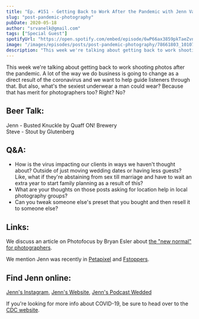 ```yaml
---
title: "Ep. #151 - Getting Back to Work After the Pandemic with Jenn Van Elk"
slug: "post-pandemic-photography"
pubDate: 2020-05-18
author: "srvanelk@gmail.com"
tags: ["Special Guest"]
spotifyUrl: "https://open.spotify.com/embed/episode/6wP66ax3859pkTaeZvn5Ii?utm_source=generator"
image: "/images/episodes/posts/post-pandemic-photography/78661803_10107401220267258_3241380194446999552_o.webp"
description: "This week we're talking about getting back to work shooting photos after the pandemic. A lot of the way we do business is going to change as a direct result of the coronavirus and we want to help guide listeners through that. But also, what's the sexiest underwear a man could wear? Because that has merit for photographers too? Right? No?"
---
```


This week we're talking about getting back to work shooting photos after the pandemic. A lot of the way we do business is going to change as a direct result of the coronavirus and we want to help guide listeners through that. But also, what's the sexiest underwear a man could wear? Because that has merit for photographers too? Right? No?

## Beer Talk:  
Jenn - Busted Knuckle by Quaff ON! Brewery  
Steve - Stout by Glutenberg

## Q&A:
- How is the virus impacting our clients in ways we haven't thought about? Outside of just moving wedding dates or having less guests? Like, what if they're abstaining from sex till marriage and have to wait an extra year to start family planning as a result of this?
- What are your thoughts on those posts asking for location help in local photography groups?
- Can you tweak someone else's preset that you bought and then resell it to someone else?

## Links:

We discuss an article on Photofocus by Bryan Esler about [the "new normal" for photographers](https://photofocus.com/business/what-photographers-need-to-be-ready-for-with-the-new-normal/).

We mention Jenn was recently in [Petapixel](https://petapixel.com/2020/04/24/capturing-newborn-portraits-with-a-smartphone-tips-for-new-parents/) and [Fstoppers](https://fstoppers.com/business/contract-cancellations-during-covid-19-how-are-you-handling-them-482181).

## Find Jenn online:  
[Jenn's Instagram](https://www.instagram.com/jennvanelk/), [Jenn's Website](http://jennifervanelk.com/), [Jenn's Podcast Wedded](http://www.weddedpod.com/)

If you're looking for more info about COVID-19, be sure to head over to the [CDC website](https://www.cdc.gov/coronavirus/2019-ncov/index.html).
